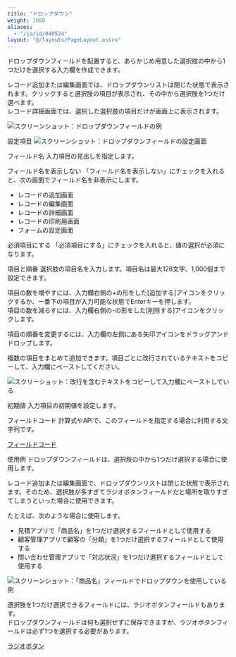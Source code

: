 ```yaml
---
title: "ドロップダウン"
weight: 1000
aliases:
  - "/ja/id/040524"
layout: "@/layouts/PageLayout.astro"
---
```




ドロップダウンフィールドを配置すると、あらかじめ用意した選択肢の中から1つだけを選択する入力欄を作成できます。

レコード追加または編集画面では、ドロップダウンリストは閉じた状態で表示されます。クリックすると選択肢の項目が表示され、その中から選択肢を1つだけ選べます。  
レコード詳細画面では、選択した選択肢の項目だけが画面上に表示されます。

<Img src="/k/kintone/img-ja/drop-down_01.png" alt="スクリーンショット：ドロップダウンフィールドの例" />

<Heading id="form_parts_drop-down_30">設定項目</Heading>
<Img src="/k/kintone/img-ja/drop-down_03.png" alt="スクリーンショット：ドロップダウンフィールドの設定画面" />

<Heading level={3} id="form_parts_drop-down_3010">フィールド名</Heading>
入力項目の見出しを指定します。

<Heading level={3} id="form_parts_drop-down_3020">フィールド名を表示しない</Heading>
「フィールド名を表示しない」にチェックを入れると、次の画面でフィールド名を非表示にします。

* レコードの追加画面
* レコードの編集画面
* レコードの詳細画面
* レコードの印刷用画面
* フォームの設定画面

<Heading level={3} id="form_parts_drop-down_3030">必須項目にする</Heading>
「必須項目にする」にチェックを入れると、値の選択が必須になります。

<Heading level={3} id="form_parts_drop-down_3040">項目と順番</Heading>
選択肢の項目名を入力します。項目名は最大128文字、1,000個まで設定できます。

項目の数を増やすには、入力欄右側の+の形をした[追加する]アイコンをクリックするか、一番下の項目が入力可能な状態でEnterキーを押します。  
項目の数を減らすには、入力欄右側の-の形をした[削除する]アイコンをクリックします。

項目の順番を変更するには、入力欄の左側にある矢印アイコンをドラッグアンドドロップします。

<Hint>

複数の項目をまとめて追加できます。項目ごとに改行されているテキストをコピーして、入力欄にペーストしてください。

<Img src="/k/kintone/img-ja/drop-down_05.png" alt="スクリーショット：改行を含むテキストをコピーして入力欄にペーストしている" />

</Hint>

<Heading level={3} id="form_parts_drop-down_3050">初期値</Heading>
入力項目の初期値を設定します。

<Heading level={3} id="form_parts_drop-down_3060">フィールドコード</Heading>
計算式やAPIで、このフィールドを指定する場合に利用する文字列です。

<Reference>

[フィールドコード](/k/ja/id/040504.html)

</Reference>

<Heading id="form_parts_drop-down_20">使用例</Heading>
ドロップダウンフィールドは、選択肢の中から1つだけ選択する場合に使用します。

レコード追加または編集画面で、ドロップダウンリストは閉じた状態で表示されます。そのため、選択肢が多すぎてラジオボタンフィールドだと場所を取りすぎてしまうといった場合に使用できます。

たとえば、次のような場合に使用します。

* 見積アプリで「商品名」を1つだけ選択するフィールドとして使用する
* 顧客管理アプリで顧客の「分類」を1つだけ選択するフィールドとして使用する
* 問い合わせ管理アプリで「対応状況」を1つだけ選択するフィールドとして使用する

<Img src="/k/kintone/img-ja/drop-down_02.png" alt="スクリーンショット：「商品名」フィールドでドロップダウンを使用している例" />

<Reference>

選択肢を1つだけ選択できるフィールドには、ラジオボタンフィールドもあります。  
ドロップダウンフィールドは何も選択せずに保存できますが、ラジオボタンフィールドは必ず1つを選択する必要があります。

[ラジオボタン](/k/ja/id/040535.html)

</Reference>
